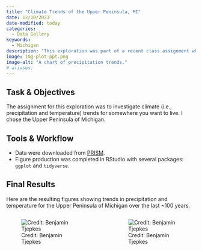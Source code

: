 ```yaml
---
title: "Climate Trends of the Upper Peninsula, MI"
date: 12/10/2023
date-modified: today
categories:
  - Data Gallery
keywords:
  - Michigan
description: "This exploration was part of a recent class assignment where I was tasked to develop a historic climate profile for a location I would like to live in the future. I picked the Upper Peninsula of Michigan for my location due to its regionally unique biogeography. I sourced PRISM climate data and built some climate charts."
image: img-plot-ppt.png
image-alt: "A chart of precipitation trends."
# aliases:
---
```


## Task & Objectives

The assignment for this exploration was to investigate climate (i.e., precipitation and temperature) trends for somewhere you want to live. I chose the Upper Peninsula of Michigan.

## Tools & Workflow

- Data were downloaded from [PRISM](https://prism.oregonstate.edu/).
- Figure production was completed in RStudio with several packages: `ggplot` and `tidyverse`.


## Final Results

Here are the resulting figures showing trends in precipitation and temperature for the Upper Peninsula of Michigan over the last ~100 years.

:::: {.columns}

::: {.column width="47.5%"}
![Credit: Benjamin Tjepkes](img-plot-ppt.png)
:::

::: {.column width="5%"}

:::

::: {.column width="47.5%"}

![Credit: Benjamin Tjepkes](img-plot-temps.png)
:::

::::

